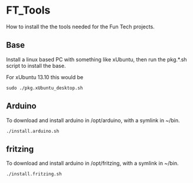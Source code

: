 = FT_Tools =

How to install the the tools needed for the Fun Tech projects.

== Base ==
Install a linux based PC with something like xUbuntu,
then run the pkg.*.sh script to install the base.

For xUbuntu 13.10 this would be
<pre>
sudo ./pkg.xUbuntu_desktop.sh
</pre>

== Arduino ==
To download and install arduino in /opt/arduino, with a symlink in ~/bin.

<pre>
./install.arduino.sh
</pre>

== fritzing ==

To download and install arduino in /opt/fritzing, with a symlink in ~/bin.

<pre>
./install.fritzing.sh
</pre>


